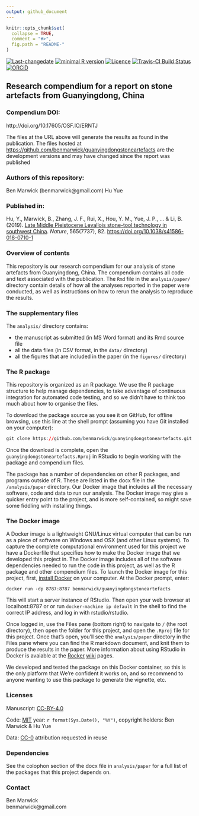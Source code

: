 ---
output: github_document
---

<!-- README.md is generated from README.Rmd. Please edit that file -->

```{r, echo = FALSE}
knitr::opts_chunk$set(
  collapse = TRUE,
  comment = "#>",
  fig.path = "README-"
)
```

[![Last-changedate](https://img.shields.io/badge/last%20change-`r gsub('-', '--', Sys.Date())`-brightgreen.svg)](https://github.com/benmarwick/guanyingdongstoneartefacts/commits/master) 
[![minimal R version](https://img.shields.io/badge/R%3E%3D-`r as.character(getRversion())`-brightgreen.svg)](https://cran.r-project.org/)
[![Licence](https://img.shields.io/github/license/mashape/apistatus.svg)](http://choosealicense.com/licenses/mit/) 
[![Travis-CI Build Status](https://travis-ci.org/benmarwick/guanyingdongstoneartefacts.png?branch=master)](https://travis-ci.org/benmarwick/guanyingdongstoneartefacts) 
 [![ORCiD](https://img.shields.io/badge/ORCiD-0000--0001--7879--4531-green.svg)](http://orcid.org/0000-0001-7879-4531) 

## Research compendium for a report on stone artefacts from Guanyingdong, China

### Compendium DOI: 
 
http://doi.org/10.17605/OSF.IO/ERNTJ

The files at the URL above will generate the results as found in the publication. The files hosted at <https://github.com/benmarwick/guanyingdongstoneartefacts> are the development versions and may have changed since the report was published

### Authors  of this repository:

Ben Marwick (benmarwick@gmail.com)
Hu Yue 

### Published in: 

Hu, Y., Marwick, B., Zhang, J. F., Rui, X., Hou, Y. M., Yue, J. P., ... & Li, B. (2019). [Late Middle Pleistocene Levallois stone-tool technology in southwest China](http://faculty.washington.edu/bmarwick/PDFs/Hu-Marwick-Zhang-2018-Levallois-SW-China-paper-SI.pdf). _Nature_, 565(7737), 82.  <https://doi.org/10.1038/s41586-018-0710-1>

### Overview of contents

This repository is our research compendium for our analysis of stone artefacts from Guanyingdong, China. The compendium contains all code and text associated with the publication. The `Rmd` file in the `analysis/paper/` directory contain details of how all the analyses reported in the paper were conducted, as well as instructions on how to rerun the analysis to reproduce the results.  

### The supplementary files

The `analysis/` directory contains:

- the manuscript as submitted (in MS Word format) and its Rmd source file
- all the data files (in CSV format, in the `data/` directory)    
- all the figures that are included in the paper (in the `figures/` directory)

### The R package 

This repository is organized as an R package. We use the R package structure to help manage dependencies, to take advantage of continuous integration for automated code testing, and so we didn't have to think too much about how to organise the files. 

To download the package source as you see it on GitHub, for offline browsing, use this line at the shell prompt (assuming you have Git installed on your computer):

```{r eval=FALSE}
git clone https://github.com/benmarwick/guanyingdongstoneartefacts.git
```

Once the download is complete, open the `guanyingdongstoneartefacts.Rproj` in RStudio to begin working with the package and compendium files. 

The package has a number of dependencies on other R packages, and programs outside of R. These are listed in the docx file in the `/analysis/paper` directory. Our Docker image that includes all the necessary software, code and data to run our analysis. The Docker image may give a quicker entry point to the project, and is more self-contained, so might save some fiddling with installing things.   

### The Docker image 

A Docker image is a lightweight GNU/Linux virtual computer that can be run as a piece of software on Windows and OSX (and other Linux systems). To capture the complete computational environment used for this project we have a Dockerfile that specifies how to make the Docker image that we developed this project in. The Docker image includes all of the software dependencies needed to run the code in this project, as well as the R package and other compendium files. To launch the Docker image for this project, first, [install Docker](https://docs.docker.com/installation/) on your computer. At the Docker prompt, enter:

    docker run -dp 8787:8787 benmarwick/guanyingdongstoneartefacts

This will start a server instance of RStudio. Then open your web browser at localhost:8787 or or run `docker-machine ip default` in the shell to find the correct IP address, and log in with rstudio/rstudio.

Once logged in, use the Files pane (bottom right) to navigate to `/` (the root directory), then open the folder for this project, and open the `.Rproj` file for this project. Once that's open, you'll see the `analysis/paper` directory in the Files pane where you can find the R markdown document, and knit them to produce the results in the paper. More information about using RStudio in Docker is avaiable at the [Rocker](https://github.com/rocker-org) [wiki](https://github.com/rocker-org/rocker/wiki/Using-the-RStudio-image) pages.
 
We developed and tested the package on this Docker container, so this is the only platform that We're confident it works on, and so recommend to anyone wanting to use this package to generate the vignette, etc. 

### Licenses

Manuscript:  [CC-BY-4.0](http://creativecommons.org/licenses/by/4.0/)

Code: [MIT](http://opensource.org/licenses/MIT) year: `r format(Sys.Date(), "%Y")`, copyright holders: Ben Marwick & Hu Yue 

Data: [CC-0](http://creativecommons.org/publicdomain/zero/1.0/) attribution requested in reuse

### Dependencies

See the colophon section of the docx file in `analysis/paper` for a full list of the packages that this project depends on. 

### Contact

Ben Marwick    
benmarwick@gmail.com

